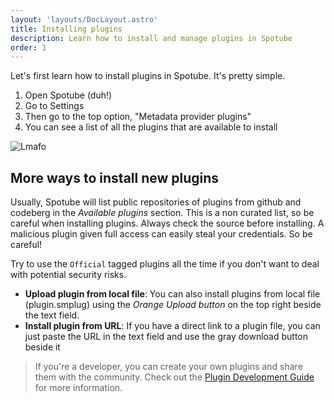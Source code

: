 ```yaml
---
layout: 'layouts/DocLayout.astro'
title: Installing plugins
description: Learn how to install and manage plugins in Spotube
order: 1
---
```


Let's first learn how to install plugins in Spotube. It's pretty simple.

1. Open Spotube (duh!)
1. Go to Settings
1. Then go to the top option, "Metadata provider plugins"
1. You can see a list of all the plugins that are available to install

![Lmafo](/docs/getting-started/installing-plugins/navigate.webp)

## More ways to install new plugins

Usually, Spotube will list public repositories of plugins from github and codeberg in the _Available plugins_ section.
This is a non curated list, so be careful when installing plugins. Always check the source before installing.
A malicious plugin given full access can easily steal your credentials. So be careful!

Try to use the `Official` tagged plugins all the time if you don't want to deal with potential security risks.

- **Upload plugin from local file**: You can also install plugins from local file (plugin.smplug) using the *Orange Upload button* on the top right beside the text field.
- **Install plugin from URL**: If you have a direct link to a plugin file, you can just paste the URL in the text field and use the gray download button beside it

> If you're a developer, you can create your own plugins and share them with the community. Check out the [Plugin Development Guide](/docs/developing-plugins) for more information.